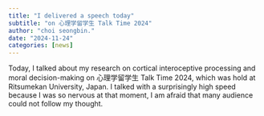 ```yaml
---
title: "I delivered a speech today"
subtitle: "on 心理学留学生 Talk Time 2024"
author: "choi seongbin."
date: "2024-11-24"
categories: [news]
---
```


Today, I talked about my research on cortical interoceptive processing and moral decision-making on 心理学留学生 Talk Time 2024, which was hold at Ritsumekan University, Japan. I talked with a surprisingly high speed because I was so nervous at that moment, I am afraid that many audience could not follow my thought.